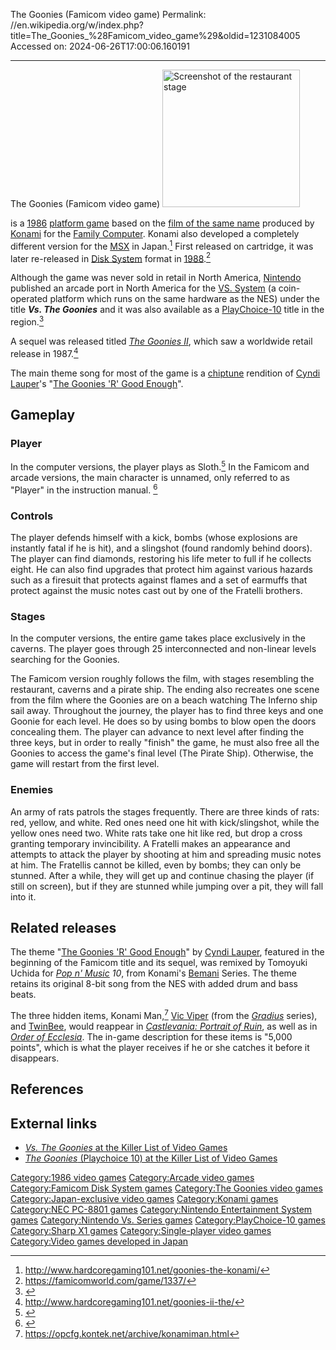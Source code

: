 The Goonies (Famicom video game)
Permalink: //en.wikipedia.org/w/index.php?title=The_Goonies_%28Famicom_video_game%29&oldid=1231084005
Accessed on: 2024-06-26T17:00:06.160191



------
The Goonies (Famicom video game)
{{Short description|1986 video game}}
{{about|the Famicom video game|the MSX game|The Goonies (MSX video game)|the 8-bit computer game|The Goonies (1985 video game)}}
{{Expand Japanese|グーニーズ (ゲーム)|topic=vg|date=September 2015}}
{{Infobox video game
| title = The Goonies
| image = [[File:The Goonies cover.jpg|200px|The Goonies]]
| caption = Cover art of ''The Goonies'' by Noriyoshi Ohrai
| developer = [[Konami]]
| publisher = Konami<br>[[Nintendo]] (VS. System)
| designer = 
| composer = Satoe Terashima<ref>https://topics.smt.docomo.ne.jp/article/magmix/trend/magmix-190652</ref>
| platforms = [[Nintendo Entertainment System|Family Computer]], [[Arcade game|Arcade]] ([[Nintendo VS. System|VS. System]], [[PlayChoice-10]]), [[Family Computer Disk System]], [[PC-8800 series|PC-8801]], [[X1 (computer)|X1]], [[MSX]]
| released = '''Famicom'''{{vgrelease|JP|February 21, 1986}}'''PC-8801/X1/MSX'''{{vgrelease|JP|October 23, 1986|EU|1986 (MSX)}}'''VS. System/PC-10'''{{vgrelease|NA|1986}}'''Famicom Disk System'''{{vgrelease|JP|April 8, 1988}}
| genre = [[Platform game]]
| modes = [[Single-player video game|Single-player]]
}}
[[File:The Goonies for the Family Computer.jpg|thumb|220px|right|Screenshot of the restaurant stage]]

{{nihongo|'''''The Goonies'''''|グーニーズ|Gūnīzu|lead=yes}} is a [[1986 in video gaming|1986]] [[platform game]] based on the [[The Goonies|film of the same name]] produced by [[Konami]] for the [[Nintendo Entertainment System|Family Computer]]. Konami also developed a completely different version for the [[MSX]] in Japan.<ref>http://www.hardcoregaming101.net/goonies-the-konami/</ref> First released on cartridge, it was later re-released in [[Family Computer Disk System|Disk System]] format in [[1988 in video gaming|1988]].<ref>https://famicomworld.com/game/1337/</ref> 

Although the game was never sold in retail in North America, [[Nintendo]] published an arcade port in North America for the [[Nintendo VS. System|VS. System]] (a coin-operated platform which runs on the same hardware as the NES) under the title '''''Vs. The Goonies''''' and it was also available as a [[PlayChoice-10]] title in the region.<ref name="Moby">{{cite web|title=The Goonies (Arcade)|url=http://www.mobygames.com/game/arcade/goonies|website=Mobygames|accessdate=12 December 2016}}</ref> 

A sequel was released titled ''[[The Goonies II]]'', which saw a worldwide retail release in 1987.<ref>http://www.hardcoregaming101.net/goonies-ii-the/</ref>

The main theme song for most of the game is a [[chiptune]] rendition of [[Cyndi Lauper]]'s "[[The Goonies 'R' Good Enough]]".

==Gameplay==
===Player===
In the computer versions, the player plays as Sloth.<ref name="MSX Manual">{{Cite web | url=https://archive.org/details/GooniesThe1986EURC734/page/n1/mode/2up | title = The Goonies (MSX) Instruction Manual | year=1986}}</ref> In the Famicom and arcade versions, the main character is unnamed, only referred to as "Player" in the instruction manual. <ref name="Famicom Manual">{{Cite web | url=http://www.replacementdocs.com/download.php?view.9001 | title = The Goonies (Famicom) Instruction Manual}}</ref>

===Controls===
The player defends himself with a kick, bombs (whose explosions are instantly fatal if he is hit), and a slingshot (found randomly behind doors). The player can find diamonds, restoring his life meter to full if he collects eight. He can also find upgrades that protect him against various hazards such as a firesuit that protects against flames and a set of earmuffs that protect against the music notes cast out by one of the Fratelli brothers.

===Stages===
In the computer versions, the entire game takes place exclusively in the caverns. The player goes through 25 interconnected and non-linear levels searching for the Goonies.

The Famicom version roughly follows the film, with stages resembling the restaurant, caverns and a pirate ship. The ending also recreates one scene from the film where the Goonies are on a beach watching The Inferno ship sail away. Throughout the journey, the player has to find three keys and one Goonie for each level. He does so by using bombs to blow open the doors concealing them. The player can advance to next level after finding the three keys, but in order to really "finish" the game, he must also free all the Goonies to access the game's final level (The Pirate Ship). Otherwise, the game will restart from the first level.

===Enemies===
An army of rats patrols the stages frequently. There are three kinds of rats: red, yellow, and white. Red ones need one hit with kick/slingshot, while the yellow ones need two. White rats take one hit like red, but drop a cross granting temporary invincibility. A Fratelli makes an appearance and attempts to attack the player by shooting at him and spreading music notes at him. The Fratellis cannot be killed, even by bombs; they can only be stunned. After a while, they will get up and continue chasing the player (if still on screen), but if they are stunned while jumping over a pit, they will fall into it.

== Related releases ==
The theme "[[The Goonies 'R' Good Enough]]" by [[Cyndi Lauper]], featured in the beginning of the Famicom title and its sequel, was remixed by Tomoyuki Uchida for ''[[Pop n' Music]] 10'', from Konami's [[Bemani]] Series. The theme retains its original 8-bit song from the NES with added drum and bass beats.

The three hidden items, Konami Man,<ref>https://opcfg.kontek.net/archive/konamiman.html</ref> [[Vic Viper]] (from the ''[[Gradius (series)|Gradius]]'' series), and [[TwinBee]], would reappear in ''[[Castlevania: Portrait of Ruin]]'', as well as in ''[[Castlevania: Order of Ecclesia|Order of Ecclesia]]''. The in-game description for these items is "5,000 points", which is what the player receives if he or she catches it before it disappears.

==References==
{{Reflist}}

== External links ==
* [http://www.arcade-museum.com/game_detail.php?game_id=10374 ''Vs. The Goonies'' at the Killer List of Video Games]
* [http://www.arcade-museum.com/game_detail.php?game_id=7982 ''The Goonies'' (Playchoice 10) at the Killer List of Video Games]

{{The Goonies}}

{{DEFAULTSORT:Goonies, The}}
[[Category:1986 video games]]
[[Category:Arcade video games]]
[[Category:Famicom Disk System games]]
[[Category:The Goonies video games]]
[[Category:Japan-exclusive video games]]
[[Category:Konami games]]
[[Category:NEC PC-8801 games]]
[[Category:Nintendo Entertainment System games]]
[[Category:Nintendo Vs. Series games]]
[[Category:PlayChoice-10 games]]
[[Category:Sharp X1 games]]
[[Category:Single-player video games]]
[[Category:Video games developed in Japan]]